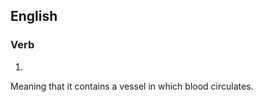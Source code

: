 ==English==

===Verb===
{{head|en|verb form}}

# {{en-past of|vascularize}}
Meaning that it contains a vessel in which blood circulates.